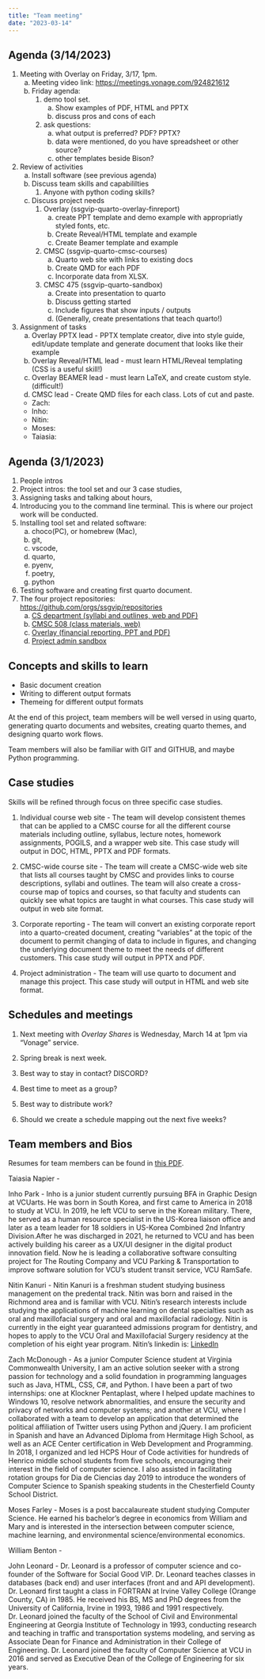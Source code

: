 ```yaml
---
title: "Team meeting"
date: "2023-03-14"
---
```


## Agenda (3/14/2023)

1. Meeting with Overlay on Friday, 3/17, 1pm.
    a. Meeting video link: <https://meetings.vonage.com/924821612>
    a. Friday agenda:
        1. demo tool set.
            a. Show examples of PDF, HTML and PPTX
            a. discuss pros and cons of each
        1. ask questions:
            a. what output is preferred? PDF? PPTX?
            a. data were mentioned, do you have spreadsheet or other source?
            a. other templates beside Bison?
1. Review of activities
    a. Install software (see previous agenda)
    a. Discuss team skills and capabililties
        1. Anyone with python coding skills?
    a. Discuss project needs
        1. Overlay (ssgvip-quarto-overlay-finreport)
            a. create PPT template and demo example with appropriatly styled fonts, etc.
            a. Create Reveal/HTML template and example
            a. Create Beamer template and example
        1. CMSC (ssgvip-quarto-cmsc-courses)
            a. Quarto web site with links to existing docs
            a. Create QMD for each PDF
            a. Incorporate data from XLSX.
        1. CMSC 475 (ssgvip-quarto-sandbox)
            a. Create into presentation to quarto
            a. Discuss getting started
            a. Include figures that show inputs / outputs
            a. (Generally, create presentations that teach quarto!)
1. Assignment of tasks
    a. Overlay PPTX lead - PPTX template creator, dive into style guide, edit/update template and generate document that looks like their example
    a. Overlay Reveal/HTML lead - must learn HTML/Reveal templating (CSS is a useful skill!)
    a. Overlay BEAMER lead - must learn LaTeX, and create custom style. (difficult!)
    a. CMSC lead - Create QMD files for each class. Lots of cut and paste.

    - Zach:
    - Inho:
    - Nitin:
    - Moses:
    - Taiasia:


## Agenda (3/1/2023)

1.	People intros
1.	Project intros: the tool set and our 3 case studies,
1.	Assigning tasks and talking about hours,
1.	Introducing you to the command line terminal. This is where our project work will be conducted.
1.	Installing tool set and related software:
    a.	choco(PC), or homebrew (Mac),
    a.	git,
    a.	vscode,
    a.	quarto,
    a.	pyenv,
    a.	poetry,
    a.	python
1.	Testing software and creating first quarto document.
1.	The four project repositories: <https://github.com/orgs/ssgvip/repositories>
    a.	[CS department (syllabi and outlines, web and PDF)](https://github.com/ssgvip/ssgvip-quarto-cmsc-courses)
    a.	[CMSC 508 (class materials, web)](https://github.com/lowkeylabs/cmsc475-202320-materials)
    a.	[Overlay (financial reporting, PPT and PDF)](https://github.com/ssgvip/ssgvip-quarto-overlay-finreport)
    a.  [Project admin sandbox](https://github.com/ssgvip/ssgvip-quarto-sandbox)


## Concepts and skills to learn

- Basic document creation
- Writing to different output formats
- Themeing for different output formats

At the end of this project, team members will be well versed in using quarto, generating quarto documents and websites, creating quarto themes, and designing quarto work flows.

Team members will also be familiar with GIT and GITHUB, and maybe Python programming.

## Case studies

Skills will be refined through focus on three specific case studies.

1. Individual course web site - The team will develop consistent themes that can be applied to a CMSC course for all the different course materials including outline, syllabus, lecture notes, homework assignments, POGILS, and a wrapper web site. This case study will output in DOC, HTML, PPTX and PDF formats.

1. CMSC-wide course site - The team will create a CMSC-wide web site that lists all courses taught by CMSC and provides links to course descriptions, syllabi and outlines. The team will also create a cross-course map of topics and courses, so that faculty and students can quickly see what topics are taught in what courses. This case study will output in web site format.

1. Corporate reporting - The team will convert an existing corporate report into a quarto-created document, creating "variables" at the topic of the document to permit changing of data to include in figures, and changing the underlying document theme to meet the needs of different customers. This case study will output in PPTX and PDF.

1. Project administration - The team will use quarto to document and manage this project. This case study will output in HTML and web site format.

## Schedules and meetings

1. Next meeting with *Overlay Shares* is Wednesday, March 14 at 1pm via "Vonage" service.
1. Spring break is next week.

1. Best way to stay in contact?  DISCORD?
1. Best time to meet as a group?
1. Best way to distribute work?
1. Should we create a schedule mapping out the next five weeks?

## Team members and Bios

Resumes for team members can be found in [this PDF](assets/team-member-resumes.pdf).


Taiasia Napier - 

Inho Park - Inho is a junior student currently pursuing BFA in Graphic Design at VCUarts. He was born in South Korea, and first came to America in 2018 to study at VCU. In 2019, he left VCU to serve in the Korean military. There, he served as a human resource specialist in the US-Korea liaison office and later as a team leader for 18 soldiers in US-Korea Combined 2nd Infantry Division.After he was discharged in 2021, he returned to VCU and has been actively building his career as a UX/UI designer in the digital product innovation field. Now he is leading a collaborative software consulting project for The Routing Company and VCU Parking & Transportation to improve software solution for VCU's student transit service, VCU RamSafe.  

Nitin Kanuri - Nitin Kanuri is a freshman student studying business management on the predental track. Nitin was born and raised in the Richmond area and is familiar with VCU. Nitin's research interests include studying the applications of machine learning on dental specialties such as oral and maxillofacial surgery and oral and maxillofacial radiology. Nitin is currently in the eight year guaranteed admissions program for dentistry, and hopes to apply to the VCU Oral and Maxillofacial Surgery residency at the completion of his eight year program. Nitin's linkedin is: [LinkedIn](www.linkedin.com/in/nitinkanuri)

Zach McDonough - As a junior Computer Science student at Virginia Commonwealth University, I am an active solution seeker with a strong passion for technology and a solid foundation in programming languages such as Java, HTML, CSS, C#, and Python. I have been a part of two internships: one at Klockner Pentaplast, where I helped update machines to Windows 10, resolve network abnormalities, and ensure the security and privacy of networks and computer systems; and another at VCU, where I collaborated with a team to develop an application that determined the political affiliation of Twitter users using Python and jQuery. I am proficient in Spanish and have an Advanced Diploma from Hermitage High School, as well as an ACE Center certification in Web Development and Programming. In 2018, I organized and led HCPS Hour of Code activities for hundreds of Henrico middle school students from five schools, encouraging their interest in the field of computer science. I also assisted in facilitating rotation groups for Dia de Ciencias day 2019 to introduce the wonders of Computer Science to Spanish speaking students in the Chesterfield County School District.

Moses Farley - Moses is a post baccalaureate student studying Computer Science. He earned his bachelor's degree in economics from William and Mary and is interested in the intersection between computer science, machine learning, and environmental science/environmental economics.

William Benton - 

John Leonard - Dr. Leonard is a professor of computer science and co-founder of the Software for Social Good VIP. Dr. Leonard teaches classes in databases (back end) and user interfaces (front and and API development). Dr. Leonard first taught a class in FORTRAN at Irvine Valley College (Orange County, CA) in 1985. He received his BS, MS and PhD degrees from the University of California, Irvine in 1993, 1986 and 1991 respectively. Dr. Leonard joined the faculty of the School of Civil and Environmental Engineering at Georgia Institute of Technology in 1993, conducting research and teaching in traffic and transportation systems modeling, and serving as Associate Dean for Finance and Administration in their College of Engineering. Dr. Leonard joined the faculty of Computer Science at VCU in 2016 and served as Executive Dean of the College of Engineering for six years.

